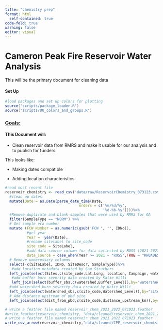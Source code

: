 ```yaml
---
title: "chemistry prep"
format: html
  self-contained: true
code-fold: true
warning: false
editor: visual
---
```


# Cameron Peak Fire Reservoir Water Analysis

This will be the primary document for cleaning data

#### Set Up

```r
#load packages and set up colors for plotting
source("scripts/package_loader.R")
source("scripts/00_colors_and_groups.R")

```

### [**Goals:**]{.underline}

#### This Document will:

-   Clean reservoir data from RMRS and make it usable for our analysis and to publish for funders

This looks like:

-   Making dates compatible

-   Adding location characteristics

```r
#read most recent file
reservoir_chemistry <- read_csv('data/raw/ReservoirChemistry_073123.csv')%>%
  #clean up dates
  mutate(Date = as.Date(parse_date_time(Date, 
                                  orders = c('%m/%d/%y',
                                             '%d-%b-%y'))))%>%
  #Remove duplicate and blank samples that were used by RMRS for QA
  filter(SampleType == "NORM") %>%
  # Get sample era number
  mutate (FCW_Number = as.numeric(gsub('FCW ', '', IDNo)), 
          #get year
          Year =  year(Date), 
          #rename sitelabel to site_code
          site_code = SiteLabel, 
          #add data source column for data collected by ROSS (2021-2023) and Rhoades (2014-2023)
          data_source = case_when(Year >= 2021 ~ "ROSS",TRUE ~ "RHOADES"))%>%
  # Remove unnecessary columns
  select(-c(SiteLabel, IDNo, SiteDescr, SampleType))%>%
   #add location metadata created by Sam Struthers
  left_join(select(Sites,c(site_code,Lat,Long, location, Campaign, watershed, status)),by="site_code") %>%
   #add buffer burn severity data created by Katie Willi
   left_join(select(buffer_sbs,c(watershed,Buffer_Level)),by="watershed") %>%
  #add watershed burn severity data created by Katie Willi
  left_join(select(watershed_sbs,c(site_code,Watershed_Level)),by="site_code")%>%
  # Add distance upstream of pbd site
  left_join(select(dist_from_pbd,c(site_code,distance_upstream_km)),by="site_code")
```

```r
# write a feather file named reservoir_chem_2021_2022_071023.feather
#write_feather(reservoir_chemistry, "data/cleaned/reservoir_chem_2021_2022_071023.feather")
# write a feather file named reservoir_chem_2021_2022_071023.feather
write_csv_arrow(reservoir_chemistry,"data/cleaned/CPF_reservoir_chemistry_up_to_071023.csv" )


```
